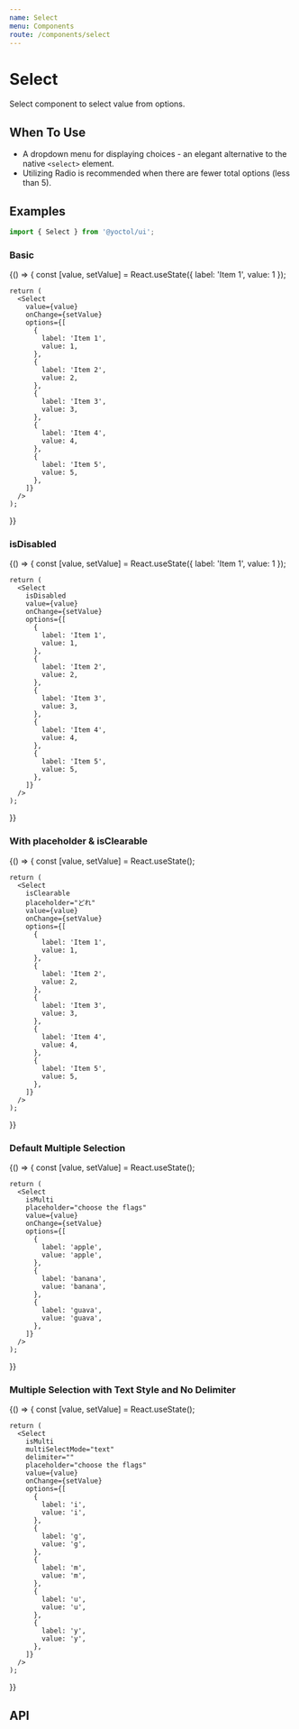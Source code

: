 ```yaml
---
name: Select
menu: Components
route: /components/select
---
```



# Select

Select component to select value from options.

## When To Use

- A dropdown menu for displaying choices - an elegant alternative to the native `<select>` element.
- Utilizing <Link to="/data-entry/radio">Radio</Link> is recommended when there are fewer total options (less than 5).

## Examples

```js
import { Select } from '@yoctol/ui';
```

### Basic

<Playground>
  {() => {
    const [value, setValue] = React.useState({ label: 'Item 1', value: 1 });

    return (
      <Select
        value={value}
        onChange={setValue}
        options={[
          {
            label: 'Item 1',
            value: 1,
          },
          {
            label: 'Item 2',
            value: 2,
          },
          {
            label: 'Item 3',
            value: 3,
          },
          {
            label: 'Item 4',
            value: 4,
          },
          {
            label: 'Item 5',
            value: 5,
          },
        ]}
      />
    );

}}

</Playground>

### isDisabled

<Playground>
  {() => {
    const [value, setValue] = React.useState({ label: 'Item 1', value: 1 });

    return (
      <Select
        isDisabled
        value={value}
        onChange={setValue}
        options={[
          {
            label: 'Item 1',
            value: 1,
          },
          {
            label: 'Item 2',
            value: 2,
          },
          {
            label: 'Item 3',
            value: 3,
          },
          {
            label: 'Item 4',
            value: 4,
          },
          {
            label: 'Item 5',
            value: 5,
          },
        ]}
      />
    );

}}

</Playground>

### With placeholder & isClearable

<Playground>
  {() => {
    const [value, setValue] = React.useState();

    return (
      <Select
        isClearable
        placeholder="どれ"
        value={value}
        onChange={setValue}
        options={[
          {
            label: 'Item 1',
            value: 1,
          },
          {
            label: 'Item 2',
            value: 2,
          },
          {
            label: 'Item 3',
            value: 3,
          },
          {
            label: 'Item 4',
            value: 4,
          },
          {
            label: 'Item 5',
            value: 5,
          },
        ]}
      />
    );

}}

</Playground>

### Default Multiple Selection

<Playground>
  {() => {
    const [value, setValue] = React.useState();

    return (
      <Select
        isMulti
        placeholder="choose the flags"
        value={value}
        onChange={setValue}
        options={[
          {
            label: 'apple',
            value: 'apple',
          },
          {
            label: 'banana',
            value: 'banana',
          },
          {
            label: 'guava',
            value: 'guava',
          },
        ]}
      />
    );

}}

</Playground>

### Multiple Selection with Text Style and No Delimiter

<Playground>
  {() => {
    const [value, setValue] = React.useState();

    return (
      <Select
        isMulti
        multiSelectMode="text"
        delimiter=""
        placeholder="choose the flags"
        value={value}
        onChange={setValue}
        options={[
          {
            label: 'i',
            value: 'i',
          },
          {
            label: 'g',
            value: 'g',
          },
          {
            label: 'm',
            value: 'm',
          },
          {
            label: 'u',
            value: 'u',
          },
          {
            label: 'y',
            value: 'y',
          },
        ]}
      />
    );

}}

</Playground>

## API

<PropsTable of={Select} />
